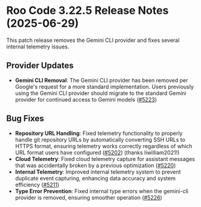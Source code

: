 # Roo Code 3.22.5 Release Notes (2025-06-29)

This patch release removes the Gemini CLI provider and fixes several internal telemetry issues.

## Provider Updates

* **Gemini CLI Removal**: The Gemini CLI provider has been removed per Google's request for a more standard implementation. Users previously using the Gemini CLI provider should migrate to the standard Gemini provider for continued access to Gemini models ([#5223](https://github.com/RooCodeInc/Roo-Code/pull/5223))

## Bug Fixes

* **Repository URL Handling**: Fixed telemetry functionality to properly handle git repository URLs by automatically converting SSH URLs to HTTPS format, ensuring telemetry works correctly regardless of which URL format users have configured ([#5202](https://github.com/RooCodeInc/Roo-Code/pull/5202)) (thanks liwilliam2021!)
* **Cloud Telemetry**: Fixed cloud telemetry capture for assistant messages that was accidentally broken by a previous optimization ([#5220](https://github.com/RooCodeInc/Roo-Code/pull/5220))
* **Internal Telemetry**: Improved internal telemetry system to prevent duplicate event capturing, enhancing data accuracy and system efficiency ([#5211](https://github.com/RooCodeInc/Roo-Code/pull/5211))
* **Type Error Prevention**: Fixed internal type errors when the gemini-cli provider is removed, ensuring smoother operation ([#5226](https://github.com/RooCodeInc/Roo-Code/pull/5226))